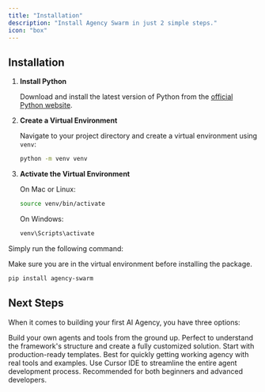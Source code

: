 ```yaml
---
title: "Installation"
description: "Install Agency Swarm in just 2 simple steps."
icon: "box"
---
```


## Installation
<Accordion title="Step 1: Create a Python Virtual Environment" defaultOpen={false}>

1. **Install Python**

   Download and install the latest version of Python from the [official Python website](https://www.python.org/downloads/).

2. **Create a Virtual Environment**

   Navigate to your project directory and create a virtual environment using `venv`:

   ```bash
   python -m venv venv
   ```

3. **Activate the Virtual Environment**

   On Mac or Linux:

   ```bash
   source venv/bin/activate
   ```

   On Windows:

   ```bash
   venv\Scripts\activate
   ```

</Accordion>
<Accordion title="Step 2: Install the agency swarm package"  defaultOpen={true}>

Simply run the following command:

<Note>Make sure you are in the virtual environment before installing the package.</Note>

```bash
pip install agency-swarm
```

</Accordion>

## Next Steps

When it comes to building your first AI Agency, you have three options:

<CardGroup cols={3}>
  <Card title="From Scratch" icon="code" iconType="duotone" href="./getting-started/from-scratch">
    Build your own agents and tools from the ground up. Perfect to understand the framework's structure and create a
    fully customized solution.
  </Card>
  <Card title="Use Agency Templates" icon="layer-group" iconType="duotone" href="./getting-started/agency-templates">
    Start with production-ready templates. Best for quickly getting working agency with real tools and examples.
  </Card>
  <Card title="Cursor (Recommended)" icon="cube" iconType="duotone" href="./getting-started/cursor-ide">
    Use Cursor IDE to streamline the entire agent development process. Recommended for both beginners and advanced
    developers.
  </Card>
</CardGroup>
